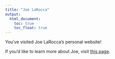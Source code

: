 ```yaml
---
title: "Joe LaRocca"
output: 
  html_document:
    toc: true
    toc_float: true
---
```


You've visited Joe LaRocca's personal website!

If you'd like to learn more about Joe, visit [this page](about.html).





